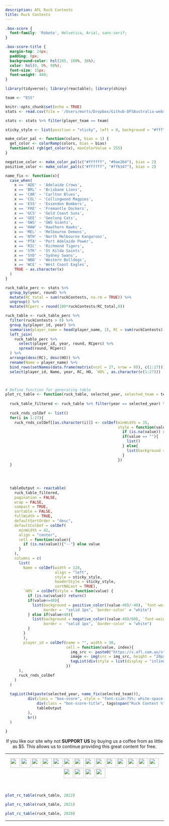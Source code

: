 ```yaml
---
description: AFL Ruck Contests
title: Ruck Contests
---
```


```css
.box-score {
  font-family: 'Roboto', Helvetica, Arial, sans-serif;
}

.box-score-title {
  margin-top: 24px;
  padding: 8px;
  background-color: hsl(205, 100%, 36%);
  color: hsl(0, 0%, 98%);
  font-size: 15px;
  font-weight: 400;
}

```

```r
library(tidyverse); library(reactable); library(shiny)

team <- "ESS"

knitr::opts_chunk$set(echo = TRUE)
stats <- read.csv(file = '/Users/morts/Dropbox/Github-DFSAustralia-website/database/database-files/afl-database-2022.csv', stringsAsFactors = FALSE)

stats <- stats %>% filter(player_team == team)

sticky_style <- list(position = "sticky", left = 0, background = "#fff", zIndex = 1, borderRight = "1px solid #eee")

make_color_pal <- function(colors, bias = 1) {
  get_color <- colorRamp(colors, bias = bias)
  function(x) rgb(get_color(x), maxColorValue = 255)
}

negative_color <- make_color_pal(c("#ffffff", "#9ae264"), bias = 2)
positive_color <- make_color_pal(c("#ffffff", "#ff6347"), bias = 2)

name_fix <- function(x){
  case_when(
    x == 'ADE' ~ 'Adelaide Crows',
    x == 'BRL' ~ 'Brisbane Lions',
    x == 'CAR' ~ 'Carlton Blues',
    x == 'COL' ~ 'Collingwood Magpies',
    x == 'ESS' ~ 'Essendon Bombers',
    x == 'FRE' ~ 'Fremantle Dockers',
    x == 'GCS' ~ 'Gold Coast Suns',
    x == 'GEE' ~ 'Geelong Cats',
    x == 'GWS' ~ 'GWS Giants',  
    x == 'HAW' ~ 'Hawthorn Hawks',
    x == 'MEL' ~ 'Melbourne Demons',
    x == 'NTH' ~ 'North Melbourne Kangaroos',
    x == 'PTA' ~ 'Port Adelaide Power',
    x == 'RIC' ~ 'Richmond Tigers',
    x == 'STK' ~ 'St Kilda Saints',
    x == 'SYD' ~ 'Sydney Swans',
    x == 'WBD' ~ 'Western Bulldogs',
    x == 'WCE' ~ 'West Coast Eagles',
    TRUE ~ as.character(x)
  )
}

ruck_table_perc <- stats %>%
  group_by(year, round) %>%
  mutate(RC_total = sum(ruckContests, na.rm = TRUE)) %>%
  ungroup() %>%
  mutate(RCperc = round(100*ruckContests/RC_total,0))

ruck_table <- ruck_table_perc %>%
  filter(ruckContests > 0) %>%
  group_by(player_id, year) %>%
  summarise(player_name = head(player_name, 1), RC = sum(ruckContests), HO = sum(hitouts), `HO%` = round(100*HO/RC)) %>%
  left_join(
    ruck_table_perc %>%
      select(player_id, year, round, RCperc) %>%
      spread(round, RCperc)
  ) %>%
  arrange(desc(RC), desc(HO)) %>%
  rename(Name = player_name) %>%
  bind_rows(setNames(data.frame(matrix(ncol = 27, nrow = 0)), c(1:27))) %>%
  select(player_id, Name, year, RC, HO, `HO%`, as.character(c(1:27)))



# Define function for generating table
plot_rc_table <- function(ruck_table, selected_year, selected_team = team){
  
  ruck_table_filtered <- ruck_table %>% filter(year == selected_year) %>% select(- year)
  
  ruck_rnds_colDef <- list()
  for(i in 1:27){
    ruck_rnds_colDef[[as.character(i)]] <- colDef(minWidth = 35,
                                                  style = function(value) {
                                                    if (is.na(value)) return()
                                                    if(value == ""){
                                                      list()
                                                    } else{
                                                      list(background = negative_color(as.numeric(value)/100), `font-weight` = "bold", border = ifelse(value > 0, "solid 1px", ""), `border-color` = ifelse(value > 0, "white", "")) 
                                                    }
                                                  })
  }
  
  
  
  
  tableOutput <- reactable(
    ruck_table_filtered,
    pagination = FALSE,
    wrap = FALSE,
    compact = TRUE,
    sortable = FALSE,
    fullWidth = TRUE,
    defaultSortOrder = "desc",
    defaultColDef = colDef(
      minWidth = 42, 
      align = "center",
      cell = function(value){
        if (is.na(value)){"--"} else value
      }
    ),
    columns = c(
      list(
        Name = colDef(width = 120, 
                      align = "left",
                      style = sticky_style, 
                      headerStyle = sticky_style,
                      sortNALast = TRUE),
        `HO%` = colDef(style = function(value) {
          if (is.na(value)) return()
          if(value<=40){
            list(background = positive_color((value-40)/-40), `font-weight` = "bold",
                 border =  "solid 1px", `border-color` = "white")
          } else if(value>40){
            list(background = negative_color((value-40)/60), `font-weight` = "bold",
                 border =  "solid 1px", `border-color` = "white")
          }
        }
        ),
        player_id = colDef(name = "", width = 30,
                           cell = function(value, index){
                             img_src <- paste0("https://s.afl.com.au/staticfile/AFL%20Tenant/AFL/Players/ChampIDImages/XLarge2022/", sub("CD_I", "", value), ".png?i10c=img.resize(width:108)")
                             image <- img(src = img_src, height = "20px", alt = "")
                             tagList(div(style = list(display = "inline-block", width = "30px"), image))
                           })
      ),
      ruck_rnds_colDef
    )
  )
  
  tagList(h4(paste(selected_year, name_fix(selected_team))),
          div(class = "box-score", style = "font-size:75%; white-space:nowrap",
              div(class = "box-score-title", tags$span("Ruck Contest %")),
              tableOutput
          ),
          br()
  )
  
}

```

<center>
If you like our site why not **SUPPORT US** by buying us a coffee from as little as $5. This allows us to continue providing this great content for free.

<script type='text/javascript' src='https://storage.ko-fi.com/cdn/widget/Widget_2.js'></script><script type='text/javascript'>kofiwidget2.init('Buy a $5 Coffee', '#29abe0', 'E1E8C5INN');kofiwidget2.draw();</script> 
</center>

---

<p align="center">
[![](https://www.zerohanger.com/images/team-flags/adelaide-crows.png){height=30px style="margin-bottom: 3px"}](https://www.dfsaustralia.com/afl-ruck-contests-ade/) [![](https://www.zerohanger.com/images/team-flags/brisbane-lions.png){height=30px style="margin-bottom: 3px"}](https://www.dfsaustralia.com/afl-ruck-contests-brl/) [![](https://www.zerohanger.com/images/team-flags/carlton-blues.png){height=30px style="margin-bottom: 3px"}](https://www.dfsaustralia.com/afl-ruck-contests-car/) [![](https://www.zerohanger.com/images/team-flags/collingwood-magpies.png){height=30px style="margin-bottom: 3px"}](https://www.dfsaustralia.com/afl-ruck-contests-col/) [![](https://www.zerohanger.com/images/team-flags/essendon-bombers.png){height=30px style="margin-bottom: 3px"}](https://www.dfsaustralia.com/afl-ruck-contests-ess/) [![](https://www.zerohanger.com/images/team-flags/fremantle-dockers.png){height=30px style="margin-bottom: 3px"}](https://www.dfsaustralia.com/afl-ruck-contests-fre/) [![](https://www.zerohanger.com/images/team-flags/gold-coast-suns.png){height=30px style="margin-bottom: 3px"}](https://www.dfsaustralia.com/afl-ruck-contests-gcs/) [![](https://www.zerohanger.com/images/team-flags/geelong-cats.png){height=30px style="margin-bottom: 3px"}](https://www.dfsaustralia.com/afl-ruck-contests-gee/) [![](https://www.zerohanger.com/images/team-flags/gws-giants.png){height=30px style="margin-bottom: 3px"}](https://www.dfsaustralia.com/afl-ruck-contests-gws/) [![](https://www.zerohanger.com/images/team-flags/hawthorn-hawks.png){height=30px style="margin-bottom: 3px"}](https://www.dfsaustralia.com/afl-ruck-contests-haw/) [![](https://www.zerohanger.com/images/team-flags/melbourne-demons.png){height=30px style="margin-bottom: 3px"}](https://www.dfsaustralia.com/afl-ruck-contests-mel/) [![](https://www.zerohanger.com/images/team-flags/north-melbourne-kangaroos.png){height=30px style="margin-bottom: 3px"}](https://www.dfsaustralia.com/afl-ruck-contests-nth/) [![](https://www.zerohanger.com/images/team-flags/port-adelaide-power.png){height=30px style="margin-bottom: 3px"}](https://www.dfsaustralia.com/afl-ruck-contests-pta/) [![](https://www.zerohanger.com/images/team-flags/richmond-tigers.png){height=30px style="margin-bottom: 3px"}](https://www.dfsaustralia.com/afl-ruck-contests-ric/) [![](https://www.zerohanger.com/images/team-flags/st-kilda-saints.png){height=30px style="margin-bottom: 3px"}](https://www.dfsaustralia.com/afl-ruck-contests-stk/) [![](https://www.zerohanger.com/images/team-flags/sydney-swans.png){height=30px style="margin-bottom: 3px"}](https://www.dfsaustralia.com/afl-ruck-contests-syd/) [![](https://www.zerohanger.com/images/team-flags/western-bulldogs.png){height=30px style="margin-bottom: 3px"}](https://www.dfsaustralia.com/afl-ruck-contests-wbd/) [![](https://www.zerohanger.com/images/team-flags/west-coast-eagles.png){height=30px style="margin-bottom: 3px"}](https://www.dfsaustralia.com/afl-ruck-contests-wce/)
</p>

<br />

```r
plot_rc_table(ruck_table, 2022)
```

```r
plot_rc_table(ruck_table, 2021)
```

```r
plot_rc_table(ruck_table, 2020)
```

---

